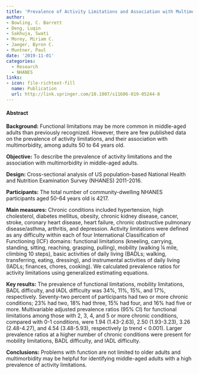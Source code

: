```yaml
---
title: 'Prevalence of Activity Limitations and Association with Multimorbidity Among US Adults 50 to 64 Years Old'
author:
- Bowling, C. Barrett
- Deng, Luqin
- Sakhuja, Swati
- Morey, Miriam C.
- Jaeger, Byron C.
- Muntner, Paul
date: '2019-11-01'
categories:
  - Research
  - NHANES
links:
- icon: file-richtext-fill
  name: Publication
  url: http://link.springer.com/10.1007/s11606-019-05244-8
---
```


#### Abstract

**Background:** Functional limitations may be more common in middle-aged adults than previously recognized. However, there are few published data on the prevalence of activity limitations, and their association with multimorbidity, among adults 50 to 64 years old.

**Objective:** To describe the prevalence of activity limitations and the association with multimorbidity in middle-aged adults.

**Design:** Cross-sectional analysis of US population-based National Health and Nutrition Examination Survey (NHANES) 2011-2016.

**Participants:** The total number of community-dwelling NHANES participants aged 50-64 years old is 4217.

**Main measures:** Chronic conditions included hypertension, high cholesterol, diabetes mellitus, obesity, chronic kidney disease, cancer, stroke, coronary heart disease, heart failure, chronic obstructive pulmonary disease/asthma, arthritis, and depression. Activity limitations were defined as any difficulty within each of four International Classification of Functioning (ICF) domains: functional limitations (kneeling, carrying, standing, sitting, reaching, grasping, pulling), mobility (walking ¼ mile, climbing 10 steps), basic activities of daily living (BADLs; walking, transferring, eating, dressing), and instrumental activities of daily living (IADLs; finances, chores, cooking). We calculated prevalence ratios for activity limitations using generalized estimating equations.

**Key results:** The prevalence of functional limitations, mobility limitations, BADL difficulty, and IADL difficulty was 34%, 11%, 15%, and 17%, respectively. Seventy-two percent of participants had two or more chronic conditions; 23% had two, 18% had three, 15% had four, and 16% had five or more. Multivariable adjusted prevalence ratios (95% CI) for functional limitations among those with 2, 3, 4, and 5 or more chronic conditions, compared with 0-1 conditions, were 1.94 (1.43-2.63), 2.50 (1.93-3.23), 3.26 (2.48-4.27), and 4.54 (3.48-5.93), respectively (p trend \< 0.001). Larger prevalence ratios at a higher number of chronic conditions were present for mobility limitations, BADL difficulty, and IADL difficulty.

**Conclusions:** Problems with function are not limited to older adults and multimorbidity may be helpful for identifying middle-aged adults with a high prevalence of activity limitations.
